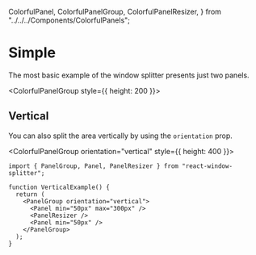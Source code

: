   ColorfulPanel,
  ColorfulPanelGroup,
  ColorfulPanelResizer,
} from "../../../Components/ColorfulPanels";

# Simple

The most basic example of the window splitter presents just two panels.

<ColorfulPanelGroup style={{ height: 200 }}>
  <ColorfulPanel color="green" min="130px" max="400px" id="1" />
  <ColorfulPanelResizer id="2" />
  <ColorfulPanel color="red" min="130px" id="3" />
</ColorfulPanelGroup>

<div className="my-6">
  <CodeBlock
    source="../../../examples/HeaderExample.tsx"
    allowErrors={true}
    showToolbar={false}
  />
</div>

## Vertical

You can also split the area vertically by using the `orientation` prop.

<ColorfulPanelGroup orientation="vertical" style={{ height: 400 }}>
  <ColorfulPanel
    displayDimensions="height"
    color="green"
    min="50px"
    max="300px"
    id="1"
  />
  <ColorfulPanelResizer id="2" />
  <ColorfulPanel displayDimensions="height" color="red" min="50px" id="3" />
</ColorfulPanelGroup>

```tsx
import { PanelGroup, Panel, PanelResizer } from "react-window-splitter";

function VerticalExample() {
  return (
    <PanelGroup orientation="vertical">
      <Panel min="50px" max="300px" />
      <PanelResizer />
      <Panel min="50px" />
    </PanelGroup>
  );
}
```
